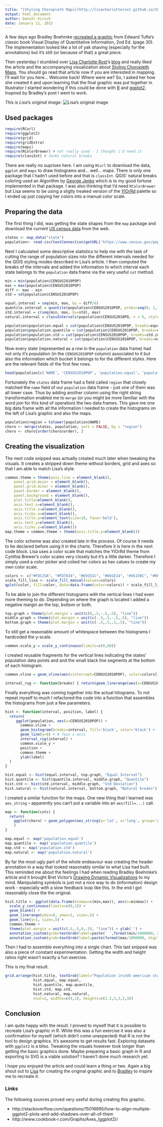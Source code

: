 ```yaml
---
title: "[Styling Choropleth Maps](http://lisacharlotterost.github.io/2014/12/14/Styling-Choropleth-Maps%202/) recreated in R"
output: html_document
author: Daniel Kirsch
date: January 11, 2015
---
```


A few days ago Bradley Boehmke [recreated a graphic](http://rpubs.com/bradleyboehmke/weather_graphic) from Edward Tufte's classic book Visual Display of Quantitative Information, 2nd Ed. (page 30). The implementation looked like a lot of yak shaving (especially for the annotations) but it's still (or because of that) a great piece.

Then yesterday I stumbled over [Lisa Charlotte Rost](http://www.lisacharlotterost.de/)'s [blog](http://lisacharlotterost.github.io/) and really liked the article and the accompanying visualization about [Styling Choropleth Maps](http://lisacharlotterost.github.io/2014/12/14/Styling-Choropleth-Maps%202/). You should go read that article now if you are interested in mapping. I'll wait for you here... Welcome back! Where were we? So, I asked her how she created it and upon learning that the final graphic was put together in Illustrator I started wondering if this could be done with [R](http://www.r-project.org/) and [ggplot2](http://ggplot2.org/). Inspired by Bradley's post I went to work.

_This is Lisa's original image:_
![Lisa's original image](http://lisacharlotterost.github.io/pic/141214_categories.jpg)

## Used packages

```r
require(RCurl)
require(ggplot2)
require(grid)
require(gridExtra)
require(maps)
require(RColorBrewer) # not really used - I thought i'd need it
require(classInt) # Jenks natural breaks
```

There are really no suprises here. I am using `RCurl` to download the data, `ggplot` and `maps` to draw histograms and... well... maps. There is only one package that I hadn't used before and that is `classInt`. QGIS' natural breaks coloring used an Algorithm by [George Jenks](http://en.wikipedia.org/wiki/Jenks_natural_breaks_optimization) which is to my good fortune implemented in that package. I was also thinking that I'd need `RColorBrewer` but Lisa seems to be using a sligtly treaked version of the [YlOrRd](http://colorbrewer2.org/) palette so I ended up just copying her colors into a manual color scale.

## Preparing the data

The first thing I did, was getting the state shapes from the `map` package and download the current [US census data](https://www.census.gov) from the web.

```r
states <- map_data("state")
population<- read.csv(textConnection(getURL('https://www.census.gov/popest/data/national/totals/2014/files/NST_EST2014_ALLDATA.csv')))[-(1:5),]
```

Next I calculated some descriptive statistics to help me with the task of cutting the range of population sizes into the different intervals needed for the QGIS styling modes described in Lisa's article. I then computed the breaks of the intervals and added the information to which interval each state belongs to the `population` data frame via the very useful `cut` method.

```r
min = min(population$CENSUS2010POP)
max = max(population$CENSUS2010POP)
diff <- max - min
std = sd(population$CENSUS2010POP)

equal.interval = seq(min, max, by = diff/6)
quantile.interval = quantile(population$CENSUS2010POP, probs=seq(0, 1, by = 1/6))
std.interval = c(seq(min, max, by=std), max)
natural.interval = classIntervals(population$CENSUS2010PO, n = 6, style = 'jenks')$brks

population$population.equal = cut(population$CENSUS2010POP, breaks=equal.interval, include.lowest = TRUE)
population$population.quantile = cut(population$CENSUS2010POP, breaks=quantile.interval, include.lowest = TRUE)
population$population.std = cut(population$CENSUS2010POP, breaks=std.interval, include.lowest = TRUE)
population$population.natural = cut(population$CENSUS2010POP, breaks=natural.interval, include.lowest = TRUE)
```

Now every state (represented as a row in the `population` data frame) had not only it's population (in the `CENSUS2010POP` column) associated to it but also the information which bucket it belongs to for the different styles. Here are the relevant fields of the first few rows.

```r
head(population[c('NAME', 'CENSUS2010POP', 'population.equal', 'population.quantile', 'population.std', 'population.natural')])
```

Fortunately the `states` data frame had a field called `region` that closely matched the `name` field of our `population` data frame - just one of them was all lower case. Thus by adding another column using the right string transformation enabled me to `merge` (or you might be more familiar with the word _join_ for this kind of operation) the two data frames. This gave me one big data frame with all the information I needed to create the histograms on the left of Lisa's graphic and also the maps.

```r
population$region = tolower(population$NAME)
choro <- merge(states, population, sort = FALSE, by = "region")
choro <- choro[order(choro$order), ]
```

## Creating the visualization

The next code snipped was actually created much later when tweaking the visuals. It creates a stripped down theme without borders, grid and axes so that I am able to match Lisa's style.

```r
common.theme = theme(axis.line = element_blank(),
    panel.grid.major = element_blank(),
    panel.grid.minor = element_blank(),
    panel.border = element_blank(),
    panel.background = element_blank(),
    plot.title=element_blank(),
    axis.text.x=element_blank(),
    axis.title.x=element_blank(),
    axis.ticks.x=element_blank(),
    axis.title.y=element_text(size=10, face='bold'),
    axis.text.y=element_blank(),
    axis.ticks.y=element_blank())
map.theme = common.theme + theme(axis.title.y=element_blank())
```

The color scheme was also created late in the process. Of course it needs to be declared before using it in the charts. Therefore it is here in the next code block. Lisa uses a color scale that matches the YlOrRd theme from Cynthia Brewer's color scales very closely but it's a little darker. Therefore I simply used a color picker and colied her colors as hex calues to create my own color scale.

```r
colors <- c("#FDC25A", "#FD7834", "#E9151C", "#891E14", "#45150C", "#000000") # copied from lisa's maps - not exactly but close to YlOrRd
scale_fill_lisa <- scale_fill_manual(values=colors)
qplot(color, fill=color, data=data.frame(color=colors)) + scale_fill_lisa + guides(fill=FALSE) + common.theme + ylab(NULL)
```

To be able to join the different histograms with the vertical lines I had even more theming to do. Depending on where the graph is located I added a negative margin an the top, bottom or both.

```r
top.graph = theme(plot.margin = unit(c(0,.5,-.5,.5), "line"))
middle.graph = theme(plot.margin = unit(c(-.5,.5,-.5,.5), "line"))
bottom.graph = theme(plot.margin = unit(c(-.5,.5,.5,.5), "line"))
```

To still get a reasonable amount of whitespace between the histograms I hardcoded the y-scale.

```r
common.scale_y = scale_y_continuous(limits=c(0,60))
```

I created reusable fragments for the vertical lines indicating the states' population data points and and the small black line segments at the bottom of each histogram. 

```r
common.vline = geom_vline(aes(xintercept=CENSUS2010POP), color=colors[1], size=0.5)

interval_rug <- function(breaks) { return(geom_linerange(aes(x=CENSUS2010POP), ymin=-5, ymax=0, data=data.frame(CENSUS2010POP=breaks))) }
```

Finally everything was coming together into the actual hitograms. To not repeat myself to much I refactored the code into a function that assembles the histograms from just a few parameters.

```r
hist <- function(interval, position, label) {
  return(
     ggplot(population, aes(x=CENSUS2010POP)) +
       common.vline +
       geom_histogram(breaks=interval, fill='black', color='black') +
       geom_line(y=0) + # faux x-axis
       interval_rug(interval) +
       common.scale_y +
       position +
       common.theme +
       ylab(label)
  )
}

hist.equal <- hist(equal.interval, top.graph, "Equal Interval")
hist.quantile <- hist(quantile.interval, middle.graph, "Quantile")
hist.std <- hist(std.interval, middle.graph, "Std Deviation")
hist.natural <- hist(natural.interval, bottom.graph, "Natural breaks")
```

I created a similar function for the maps. One new thing that I learned was `aes_string` -- apparently you can't put a variable into an `aes(fill=...)` call. 

```r

map <- function(cuts) {
  return(
    ggplot(choro) + geom_polygon(aes_string(y='lat', x='long', group='group', fill=cuts), color="white", size=.2) + scale_fill_lisa + guides(fill=FALSE) + map.theme
    )
}

map.equal <- map('population.equal')
map.quantile <- map('population.quantile')
map.std <- map('population.std')
map.natural <- map('population.natural')
```

By far the most ugly part of the whole endeavour was creating the header annotation in a way that looked reasonably similar to what Lisa had built. This reminded me about the feelings I had when reading Bradley Boehmke's article and it brought Bret Victor's [Drawing Dynamic Visualizations](https://vimeo.com/66085662) to my mind. Manipulating symbols is just not a nice way to do (information) design work - especially with a slow feedback loop like this. In the end I got reasonably close the the original.

```r
hist.title <- ggplot(data.frame(minmax=c(min,max)), aes(x=minmax)) +
  scale_y_continuous(limits=c(0,1)) +
  geom_blank() +
  geom_linerange(ymin=0, ymax=1, size=.5) +
  geom_line(y=1, size=.5) +
  common.theme +
  theme(plot.margin = unit(c(.5,.5,0,.5), "line")) + ylab('') +
  annotation_custom(grob=textGrob(label=paste(' ',format(min/1000000, digits=2),'m people'), just='left', gp=gpar(fontsize = 10, fontface='bold')), xmin=min, xmax=min) +
  annotation_custom(grob=textGrob(label=paste(format(max/1000000, digits=2),'m people '), just='right', gp=gpar(fontsize = 10, fontface='bold')), xmin=max, xmax=max)
```

Then I had to assemble everything into a single chart. This last snipped was also a piece of constant experimentation. Getting the width and height ratios right wasn't exactly a fun exercise.

This is my final result.

```r
grid.arrange(hist.title, textGrob(label="Population in\nUS-american states", just='left', x= unit(0, "npc"), gp=gpar(fontsize = 10, fontface='bold')),
             hist.equal, map.equal,
             hist.quantile, map.quantile,
             hist.std, map.std,
             hist.natural, map.natural,
             ncol=2, widths=c(4,1), heights=c(1.2,3,3,3,3))
```

## Conclusion

I am quite happy with the result. I proved to myself that it is possible to recreate Lisa's graphic in R. While this was a fun exercise it was also a confirmation for myself (which didn't come unexpected) that R is not the tool to design graphics. It's awesome to get results fast. Exploring datasets with `ggplot2` is a bliss. Tweaking the visuals however took longer than getting the basic graphics done. Maybe preparing a basic graph in R and exporting to SVG is a viable solution? I haven't done much research yet.

I hope you enjoyed the article and could learn a thing or two. Again a big shout out to [Lisa](http://www.lisacharlotterost.de/) for creating the original graphic and to [Bradley](http://rpubs.com/bradleyboehmke/weather_graphic) to inspire me to recreate it.

### Links

The following sources proved very useful during creating this graphic.

- http://stackoverflow.com/questions/15016995/how-to-align-multiple-ggplot2-plots-and-add-shadows-over-all-of-them
- http://www.cookbook-r.com/Graphs/Axes_(ggplot2)/